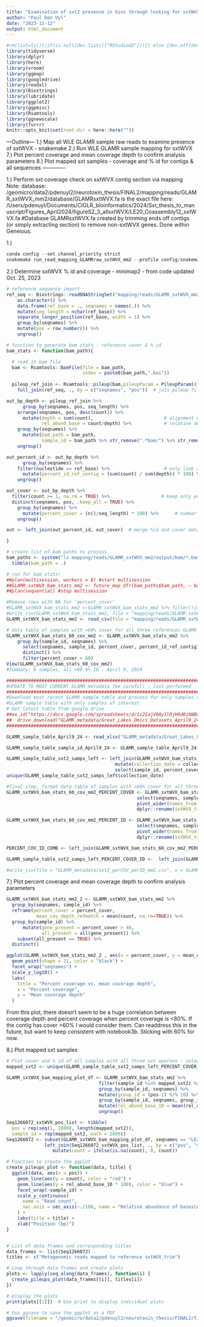 ```yaml
---
title: "Examination of sxt2 presence in bins through looking for sxtWVX"
author: "Paul Den Uyl"
date: "2023-11-12"
output: html_document
---
```


```r
#rm(list=ls());if(is.null(dev.list()["RStudioGD"])){} else {dev.off(dev.list()["RStudioGD"])};cat("\014")
library(tidyverse)
library(dplyr)
library(here)
library(vroom)
library(ggmap)
library(googledrive)
library(readxl)
library(Biostrings)
library(lubridate)
library(ggplot2)
library(ggpmisc)
library(Rsamtools)
library(ggnewscale)
library(furrr)
knitr::opts_knit$set(root.dir = here::here("")) 
```

---Outline---
1.) Map all WLE GLAMR sample raw reads to examine presence of sxtWVX - snakemake
2.) Run WLE GLAMR sample mapping for sxtWVX
7.) Plot percent coverage and mean coverage depth to confirm analysis parameters
8.) Plot mapped sxt samples - coverage and % id for contigs & all sequences
-------------

1.) Perform sxt coverage check on sxtWVX contig section via mapping
Note: database: /geomicro/data2/pdenuyl2/neurotoxin_thesis/FINAL2/mapping/reads/GLAMR_sxtWVX_mm2/database/GLAMRsxtWVX.fa
is the exact file here: /Users/pdenuyl/Documents/CIGLR_bioinformatics/2024/Sxt_thesis_to_manuscript/Figures_April2024/figureS2_3_allsxtWVX/LE20_Coassembly12_sxtWVX.fa
#Database GLAMRsxtWVX.fa created by trimming ends off contigs (or simply extracting section) to remove non-sxtWVX genes. Done within Geneious.

1.)
```r

conda config --set channel_priority strict
snakemake run_read_mapping_GLAMRraw_sxtWVX_mm2 --profile config/snakemake_profiles/cayman/ 

```

2.) Determine sxtWVX % id and coverage - minimap2 - from code updated Oct. 25, 2023
```r

# reference sequence import
ref_seq <- Biostrings::readDNAStringSet("mapping/reads/GLAMR_sxtWVX_mm2/database/GLAMRsxtWVX.fa") %>%
    as.character() %>%
    data.frame(ref_base = ., seqnames = names(.)) %>%
    mutate(seq_length = nchar(ref_base)) %>%
    separate_longer_position(ref_base, width = 1) %>%
    group_by(seqnames) %>%
    mutate(pos = row_number()) %>%
    ungroup() 

# function to generate bam stats - reference cover & % id
bam_stats <- function(bam_path){

  # read in bam file
  bam <- Rsamtools::BamFile(file = bam_path,
                            index = paste0(bam_path,".bai"))
  
  pileup_ref_join <- Rsamtools::pileup(bam,pileupParam = PileupParam(distinguish_strands = FALSE)) %>% 
    full_join(ref_seq, ., by = c("seqnames", "pos"))  # join pileup file and alignment reference

out_bp_depth <- pileup_ref_join %>%
      group_by(seqnames, pos, seq_length) %>% 
    arrange(seqnames, pos, desc(count)) %>% 
      mutate(depth = sum(count),                          # alignment depth at each position
             rel_abund_base = count/depth) %>%            # relative abundance of base read at position compared to all reads at position
    group_by(seqnames) %>% 
      mutate(bam_path = bam_path,
             sample_id = bam_path %>% str_remove(".*bam/") %>% str_remove("_GLAMRsxtWVX.*")) %>%
    ungroup()

out_percent_id <- out_bp_depth %>%
      group_by(seqnames) %>%
    filter(nucleotide == ref_base) %>%                    # only look at bases that match reference
      mutate(percent_id_ref_contig = (sum(count) / sum(depth)) * 100) %>%    #all reads matching ref / total reads for sequence            
    ungroup()

out_cover <- out_bp_depth %>%
  filter(count >= 1, na.rm = TRUE) %>%                   # keep only positions with at least 1 count
  distinct(seqnames, pos, .keep_all = TRUE) %>%
    group_by(seqnames) %>%
      mutate(percent_cover = (n()/seq_length) * 100) %>%      # number of bases matching reference divided by reference sequence length 
    ungroup()

out <- left_join(out_percent_id, out_cover)  # merge %id and cover data tables

}

# create list of bam paths to process
bam_paths <- system("ls mapping/reads/GLAMR_sxtWVX_mm2/output/bam/*.bam", intern = TRUE) %>%
  tibble(bam_path = .) 

# run for bam stats!
##plan(multisession, workers = 8) #start multisession
##GLAMR_sxtWVX_bam_stats_mm2 <- future_map_dfr(bam_paths$bam_path, ~ bam_stats(.x), .progress = TRUE) # last run: April 09, 2024
##plan(sequential) #stop multisession

#Remove rows with NA for 'percent_cover'
#GLAMR_sxtWVX_bam_stats_mm2 <-GLAMR_sxtWVX_bam_stats_mm2 %>% filter(!is.na(percent_cover))
#write_csv(GLAMR_sxtWVX_bam_stats_mm2, file = "mapping/reads/GLAMR_sxtWVX_mm2/output/GLAMR_sxtWVX_bam_stats_mm2.csv") # last run/save: April 09, 2024
GLAMR_sxtWVX_bam_stats_mm2 <- read_csv(file = "mapping/reads/GLAMR_sxtWVX_mm2/output/GLAMR_sxtWVX_bam_stats_mm2.csv", col_names = TRUE)

# data table of samples with >60% cover for all three references GLAMR_bam_stats_60_cov_mm2
GLAMR_sxtWVX_bam_stats_60_cov_mm2 <- GLAMR_sxtWVX_bam_stats_mm2 %>%
    group_by(sample_id, seqnames) %>% 
      select(seqnames, sample_id, percent_cover, percent_id_ref_contig) %>% # skim down data table to just data for each ref
      distinct() %>%
      filter(percent_cover > 60)
View(GLAMR_sxtWVX_bam_stats_60_cov_mm2)
#Summary: 8 samples, all >99.9% ID - April 9, 2024

########################################################################################
#UPDATE TO MOST CURRENT GLAMR metadata (be careful) : last performed - December 9, 2023#
########################################################################################
#Download most recent GLAMR sample table and process for only samples of interest (filtered by StudyID) 
#GLAMR sample table with only samples of interest
# Get latest table from google drive
##as_id("https://docs.google.com/spreadsheets/d/1z2IajV0Ay1lRjH9d0ibNBuf8PY0IbtEz/edit#gid=349037648") %>% 
##  drive_download("GLAMR_metadata/Great_Lakes_Omics_Datasets_April9_24_notebook10bONLY.xlsx")
########################################################################################

GLAMR_sample_table_April9_24 <- read_xlsx("GLAMR_metadata/Great_Lakes_Omics_Datasets_April9_24_notebook10bONLY.xlsx", sheet = "samples") #Import GLAMR metadata

GLAMR_sample_table_sample_id_April9_24 <- GLAMR_sample_table_April9_24 %>% rename("SampleID" = "sample_id")

GLAMR_sample_table_sxt2_samps_left <- left_join(GLAMR_sxtWVX_bam_stats_60_cov_mm2, GLAMR_sample_table_sample_id_April9_24, by = "sample_id") %>%
                                        mutate(collection_date = collection_date %>% str_remove("T.*")) %>%
                                        select(sample_id, percent_cover, percent_id_ref_contig, lat, lon, collection_date, NOAA_Site) 
unique(GLAMR_sample_table_sxt2_samps_left$collection_date) 

#final step, format data table of samples with >60% cover for all three references: GLAMR_bam_stats_60_cov_mm2, and add to dataframe sxt_samps
GLAMR_sxtWVX_bam_stats_60_cov_mm2_PERCENT_COVER <- GLAMR_sxtWVX_bam_stats_60_cov_mm2 %>% 
                                                select(seqnames, sample_id, percent_cover) %>%
                                                pivot_wider(names_from = seqnames, values_from = percent_cover) %>%
                                                dplyr::rename(sxtWVX_trim_percent_cover = LE20_Coassembly12_sxtWVX)

GLAMR_sxtWVX_bam_stats_60_cov_mm2_PERCENT_ID <- GLAMR_sxtWVX_bam_stats_60_cov_mm2 %>% 
                                                select(seqnames, sample_id, percent_id_ref_contig) %>%
                                                pivot_wider(names_from = seqnames, values_from = percent_id_ref_contig) %>%
                                                dplyr::rename(sxtWVX_trim_percent_id = LE20_Coassembly12_sxtWVX)

PERCENT_COV_ID_COMB <- left_join(GLAMR_sxtWVX_bam_stats_60_cov_mm2_PERCENT_COVER, GLAMR_sxtWVX_bam_stats_60_cov_mm2_PERCENT_ID, by = "sample_id")

GLAMR_sample_table_sxt2_samps_left_PERCENT_COVER_ID <-  left_join(GLAMR_sample_table_sxt2_samps_left, PERCENT_COV_ID_COMB, by = "sample_id") 

#write_csv(file = "GLAMR_metadata/sxt2_perCOV_perID_mm2.csv", x = GLAMR_sample_table_sxt2_samps_left_PERCENT_COVER_ID)

```

7.) Plot percent coverage and mean coverage depth to confirm analysis parameters
```r

GLAMR_sxtWVX_bam_stats_mm2_2 <- GLAMR_sxtWVX_bam_stats_mm2 %>%
  group_by(seqnames, sample_id) %>%
  reframe(percent_cover = percent_cover,
           mean_cov_depth_refmatch = mean(count, na.rm=TRUE)) %>% 
  group_by(sample_id) %>%
      mutate(gene_present = percent_cover > 40,                    
             all_present = all(gene_present)) %>%                     
    subset(all_present == TRUE) %>%
  distinct()

ggplot(GLAMR_sxtWVX_bam_stats_mm2_2 , aes(x = percent_cover, y = mean_cov_depth_refmatch, fill = sample_id)) +
  geom_point(shape = 21, color = "black") +
  facet_wrap("seqnames") +
  scale_y_log10() +
  labs(
    title = "Percent coverage vs. mean coverage depth",
    x = "Percent coverage",
    y = "Mean coverage depth"
  )

```
From this plot, there doesn't seem to be a huge correlation between coverage depth and percent coverage when percent coverage is <80%.  If the contig has cover >60% I would consider them.  Can readdress this in the future, but want to keep consistent with notebook3b.  Sticking with 60% for now.  

8.) Plot mapped sxt samples
```r

# Plot cover and % id of all samples with all three sxt operons - select sxt(+) samples first 
mapped_sxt2 <- unique(GLAMR_sample_table_sxt2_samps_left_PERCENT_COVER_ID$sample_id) 

GLAMR_sxtWVX_bam_mapping_plot_df <- GLAMR_sxtWVX_bam_stats_mm2 %>%
                                  filter(sample_id %in% mapped_sxt2) %>%
                                  group_by(sample_id, seqnames) %>% 
                                  mutate(group_id = (pos-1) %/% 10) %>%  # Create a grouping variable for intervals of 10
                                  group_by(sample_id, seqnames, group_id) %>%
                                  mutate(rel_abund_base_10 = mean(rel_abund_base)) %>%
                                  ungroup() 

Seq1266072_sxtWVX_pos_list <- tibble(
  pos = rep(seq(1, 2800), length(mapped_sxt2)),
  sample_id = rep(mapped_sxt2, each = 2800)) 
Seq1266072 <- subset(GLAMR_sxtWVX_bam_mapping_plot_df, seqnames == "LE20_Coassembly12_sxtWVX") %>%
              left_join(Seq1266072_sxtWVX_pos_list, ., by = c("pos", "sample_id")) %>%
                 mutate(count = ifelse(is.na(count), 0, count))

# Function to create the ggplot
create_pileups_plot <- function(data, title) {
  ggplot(data, aes(x = pos)) +
    geom_line(aes(y = count), color = "red") +
    geom_line(aes(y = rel_abund_base_10 * 100), color = "blue") +
    facet_wrap(~sample_id) +
    scale_y_continuous(
      name = "Read count",
      sec.axis = sec_axis(~./100, name = "Relative abundance of bases\nmatching reference", breaks = c(0, 0.25, 0.5, 0.75, 1), labels = c(0, 0.25, 0.5, 0.75, 1))
    ) +
    labs(title = title) +
    xlab("Position (bp)")
}


# List of data frames and corresponding titles
data_frames <- list(Seq1266072)
titles <- c("Metagenomic reads mapped to reference sxtWVX_trim")

# Loop through data frames and create plots
plots <- lapply(seq_along(data_frames), function(i) {
  create_pileups_plot(data_frames[[i]], titles[i])
})

# Display the plots
print(plots[[1]])  # Use print to display individual plots

# Use ggsave to save the ggplot as a PDF
ggsave(filename = "/geomicro/data2/pdenuyl2/neurotoxin_thesis/FINAL2/figs/sxt2_cover_id_1.pdf", plot = plots[[1]], device = "pdf", width = 10, height = 7.5)

```
